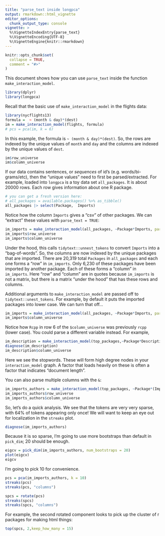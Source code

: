 ```yaml
---
title: "parse_text inside longpca"
output: rmarkdown::html_vignette
editor_options: 
  chunk_output_type: console
vignette: >
  %\VignetteIndexEntry{parse_text}
  %\VignetteEncoding{UTF-8}
  %\VignetteEngine{knitr::rmarkdown}
---
```


```r
knitr::opts_chunk$set(
  collapse = TRUE,
  comment = "#>"
)
```


This document shows how you can use `parse_text` inside the function `make_interaction_model`.  

```r
library(dplyr)
library(longpca)
```

Recall that the basic use of `make_interaction_model` in the flights data:

```r
library(nycflights13)
formula =  ~ (month & day)*(dest)
im = make_interaction_model(flights, formula)
# pcs = pca(im, k = 6)
```


In this example, the formula is `~ (month & day)*(dest)`.  So, the rows are indexed by the unique values of `month` and `day` and the columns are indexed by the unique values of `dest`. 

```r
im$row_universe
im$column_universe
```


If our data contains sentences, or *sequences* of id's (e.g. words/bi-grams/etc), then the "unique values" need to first be parsed/extracted.  For example, loaded into `longpca` is a toy data set `all_packages`.  It is about 20000 rows.  Each row gives information about one R package.

```r
# you can get a fresh version here:
# all_packages = available.packages() %>% as_tibble()
all_packages |> select(Package,  Imports)
```

Notice how the column `Imports` gives a "csv" of other packages. We can "extract" these values with `parse_text = TRUE`:
```r
im_imports = make_interaction_model(all_packages, ~Package*Imports, parse_text= TRUE)
im_imports$row_universe
im_imports$column_universe
```
Under the hood, this calls `tidytext::unnest_tokens` to convert `Imports` into a "bag-of-words".  So, the columns are now indexed by the unique packages that are imported.  There are  20,319 total `Packages` in `all_packages` and each one forms a "row" in `im_imports`.  Only 6,230 of these packages have been imported by another package.  Each of these forms a "column" in `im_imports`.  Here "row" and "column" are in quotes because `im_imports` is not a matrix, but there is a matrix "under the hood" that has these rows and columns.

Additional arguments to `make_interaction_model` are passed off to `tidytext::unest_tokens`.  For example, by default it puts the imported packages into lower case. We can turn that off... 
```r
im_imports = make_interaction_model(all_packages, ~Package*Imports, parse_text= TRUE, to_lower = FALSE)
im_imports$column_universe
```

Notice how `Rcpp` in row 6 of the `$column_universe` was previously `rcpp` (lower case). You could parse a different variable instead.  For example,

```r
im_description = make_interaction_model(top_packages,~Package*Description,  parse_text = TRUE, to_lower= TRUE)
diagnose(im_description)
im_description$column_universe
```

Here we see the stopwords.  These will form high degree nodes in your `interaction_model` graph.  A factor that loads heavily on these is often a factor that indicates "document length". 

You can also parse multiple columns with the `&`:

```r
im_imports_authors = make_interaction_model(top_packages, ~Package*(Imports&Author&Description&Title), parse_text = TRUE)
im_imports_authors$row_universe
im_imports_authors$column_universe

```


So, let's do a quick analysis. We see that the tokens are very very sparse, with 64% of tokens appearing only once! We will want to keep an eye out for localization in the `streaks` plot.

```r
diagnose(im_imports_authors)
```

Because it is so sparse, I'm going to use more bootstraps than default in `pick_dim`; 20 should be enough.
```r
eigcv = pick_dim(im_imports_authors, num_bootstraps = 20)
plot(eigcv)
eigcv
```
I'm going to pick 10 for convenience. 

```r
pcs = pca(im_imports_authors, k = 10)
streaks(pcs)
streaks(pcs, "columns")
```

```r
spcs = rotate(pcs)
streaks(spcs)
streaks(spcs, "columns")
```

For example, the second rotated component looks to pick up the cluster of r packages for making html things:
```r
top(spcs, 2,keep_how_many = 15)
```
